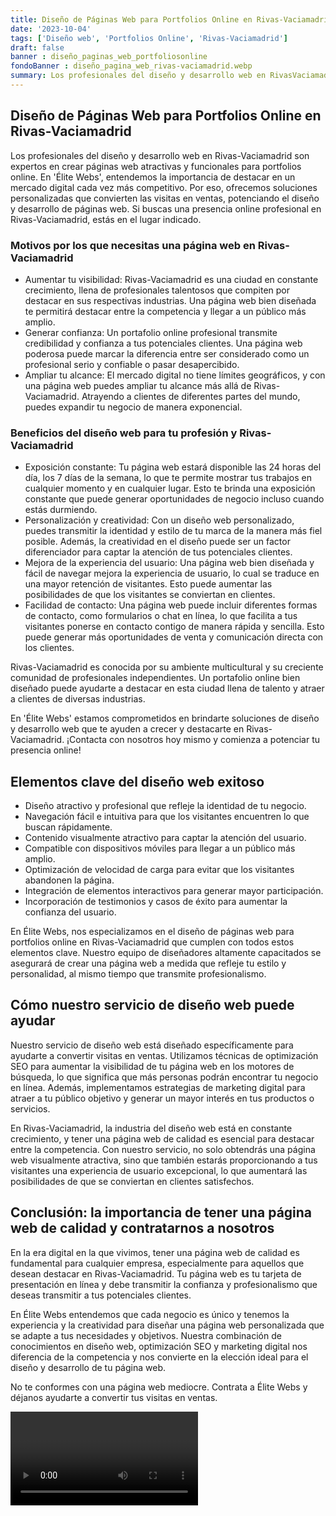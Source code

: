 ```yaml
---
title: Diseño de Páginas Web para Portfolios Online en Rivas-Vaciamadrid
date: '2023-10-04'
tags: ['Diseño web', 'Portfolios Online', 'Rivas-Vaciamadrid']
draft: false
banner : diseño_paginas_web_portfoliosonline
fondoBanner : diseño_pagina_web_rivas-vaciamadrid.webp
summary: Los profesionales del diseño y desarrollo web en RivasVaciamadrid son expertos en crear páginas web atractivas y funcionales para portfolios online. En 'Élite Webs', entendemos la importancia de destacar en un mercado digital cada vez más competitivo. Por eso, ofrecemos soluciones personalizadas que convierten las visitas en ventas, potenciando el diseño y desarrollo de páginas web. Si buscas una presencia online profesional en RivasVaciamadrid, estás en el lugar indicado.
---
```


## Diseño de Páginas Web para Portfolios Online en Rivas-Vaciamadrid

Los profesionales del diseño y desarrollo web en Rivas-Vaciamadrid son expertos en crear páginas web atractivas y funcionales para portfolios online. En 'Élite Webs', entendemos la importancia de destacar en un mercado digital cada vez más competitivo. Por eso, ofrecemos soluciones personalizadas que convierten las visitas en ventas, potenciando el diseño y desarrollo de páginas web. Si buscas una presencia online profesional en Rivas-Vaciamadrid, estás en el lugar indicado.

### Motivos por los que necesitas una página web en Rivas-Vaciamadrid

- Aumentar tu visibilidad: Rivas-Vaciamadrid es una ciudad en constante crecimiento, llena de profesionales talentosos que compiten por destacar en sus respectivas industrias. Una página web bien diseñada te permitirá destacar entre la competencia y llegar a un público más amplio.
- Generar confianza: Un portafolio online profesional transmite credibilidad y confianza a tus potenciales clientes. Una página web poderosa puede marcar la diferencia entre ser considerado como un profesional serio y confiable o pasar desapercibido.
- Ampliar tu alcance: El mercado digital no tiene límites geográficos, y con una página web puedes ampliar tu alcance más allá de Rivas-Vaciamadrid. Atrayendo a clientes de diferentes partes del mundo, puedes expandir tu negocio de manera exponencial.

### Beneficios del diseño web para tu profesión y Rivas-Vaciamadrid

- Exposición constante: Tu página web estará disponible las 24 horas del día, los 7 días de la semana, lo que te permite mostrar tus trabajos en cualquier momento y en cualquier lugar. Esto te brinda una exposición constante que puede generar oportunidades de negocio incluso cuando estás durmiendo.
- Personalización y creatividad: Con un diseño web personalizado, puedes transmitir la identidad y estilo de tu marca de la manera más fiel posible. Además, la creatividad en el diseño puede ser un factor diferenciador para captar la atención de tus potenciales clientes.
- Mejora de la experiencia del usuario: Una página web bien diseñada y fácil de navegar mejora la experiencia de usuario, lo cual se traduce en una mayor retención de visitantes. Esto puede aumentar las posibilidades de que los visitantes se conviertan en clientes.
- Facilidad de contacto: Una página web puede incluir diferentes formas de contacto, como formularios o chat en línea, lo que facilita a tus visitantes ponerse en contacto contigo de manera rápida y sencilla. Esto puede generar más oportunidades de venta y comunicación directa con los clientes.

Rivas-Vaciamadrid es conocida por su ambiente multicultural y su creciente comunidad de profesionales independientes. Un portafolio online bien diseñado puede ayudarte a destacar en esta ciudad llena de talento y atraer a clientes de diversas industrias.

En 'Élite Webs' estamos comprometidos en brindarte soluciones de diseño y desarrollo web que te ayuden a crecer y destacarte en Rivas-Vaciamadrid. ¡Contacta con nosotros hoy mismo y comienza a potenciar tu presencia online!

<GifSeo />

<Cta />

## Elementos clave del diseño web exitoso

- Diseño atractivo y profesional que refleje la identidad de tu negocio.
- Navegación fácil e intuitiva para que los visitantes encuentren lo que buscan rápidamente.
- Contenido visualmente atractivo para captar la atención del usuario.
- Compatible con dispositivos móviles para llegar a un público más amplio.
- Optimización de velocidad de carga para evitar que los visitantes abandonen la página.
- Integración de elementos interactivos para generar mayor participación.
- Incorporación de testimonios y casos de éxito para aumentar la confianza del usuario.

En Élite Webs, nos especializamos en el diseño de páginas web para portfolios online en Rivas-Vaciamadrid que cumplen con todos estos elementos clave. Nuestro equipo de diseñadores altamente capacitados se asegurará de crear una página web a medida que refleje tu estilo y personalidad, al mismo tiempo que transmite profesionalismo.

## Cómo nuestro servicio de diseño web puede ayudar

Nuestro servicio de diseño web está diseñado específicamente para ayudarte a convertir visitas en ventas. Utilizamos técnicas de optimización SEO para aumentar la visibilidad de tu página web en los motores de búsqueda, lo que significa que más personas podrán encontrar tu negocio en línea. Además, implementamos estrategias de marketing digital para atraer a tu público objetivo y generar un mayor interés en tus productos o servicios.

En Rivas-Vaciamadrid, la industria del diseño web está en constante crecimiento, y tener una página web de calidad es esencial para destacar entre la competencia. Con nuestro servicio, no solo obtendrás una página web visualmente atractiva, sino que también estarás proporcionando a tus visitantes una experiencia de usuario excepcional, lo que aumentará las posibilidades de que se conviertan en clientes satisfechos.

## Conclusión: la importancia de tener una página web de calidad y contratarnos a nosotros

En la era digital en la que vivimos, tener una página web de calidad es fundamental para cualquier empresa, especialmente para aquellos que desean destacar en Rivas-Vaciamadrid. Tu página web es tu tarjeta de presentación en línea y debe transmitir la confianza y profesionalismo que deseas transmitir a tus potenciales clientes.

En Élite Webs entendemos que cada negocio es único y tenemos la experiencia y la creatividad para diseñar una página web personalizada que se adapte a tus necesidades y objetivos. Nuestra combinación de conocimientos en diseño web, optimización SEO y marketing digital nos diferencia de la competencia y nos convierte en la elección ideal para el diseño y desarrollo de tu página web.

No te conformes con una página web mediocre. Contrata a Élite Webs y déjanos ayudarte a convertir tus visitas en ventas.

<Video />

<CtaBot job='Portfolios Online' city='Rivas-Vaciamadrid'/>

<Gmaps query='Rivas-Vaciamadrid+españa+maps' />